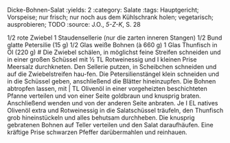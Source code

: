Dicke-Bohnen-Salat
:yields: 2
:category: Salate
:tags: Hauptgericht; Vorspeise; nur frisch; nur noch aus dem Kühlschrank holen; vegetarisch; ausprobieren; TODO
:source: J.O., _5-Z-K_, S. 28

1/2 rote Zwiebel
1 Staudensellerie (nur die zarten inneren Stangen)
1/2 Bund glatte Petersilie (15 g)
1/2 Glas weiße Bohnen (à 660 g)
1 Glas Thunfisch in Öl (220 g)
# Die Zwiebel schälen, in möglichst feine Streifen schneiden und in einer großen Schüssel mit ½ TL Rotweinessig und I kleinen Prise Meersalz durchkneten.
  Den Sellerie putzen, in Scheibchen schneiden und auf die Zwiebelstreifen hau-fen. Die Petersilienstängel klein schneiden und in die Schüssel geben, anschließend die Blätter hineinzupfen.
  Die Bohnen abtropfen lassen, mit | TL Olivenöl in einer vorgeheizten beschichteten Pfanne verteilen und von einer Seite goldbraun und knusprig braten.
  Anschließend wenden und von der anderen Seite anbraten.
  Je I EL natives Olivenöl extra und Rotweinessig in die Salatschüssel träufeln, den Thunfisch grob hineinstückeln und alles behutsam durchheben. Die knusprig gebratenen Bohnen auf Teller verteilen und den Salat daraufhäufen. Eine kräftige Prise schwarzen Pfeffer darübermahlen und reinhauen.